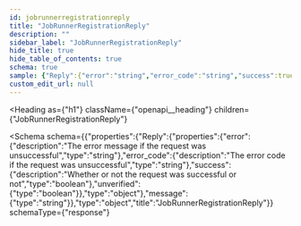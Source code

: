 ```yaml
---
id: jobrunnerregistrationreply
title: "JobRunnerRegistrationReply"
description: ""
sidebar_label: "JobRunnerRegistrationReply"
hide_title: true
hide_table_of_contents: true
schema: true
sample: {"Reply":{"error":"string","error_code":"string","success":true,"unverified":true},"message":"string"}
custom_edit_url: null
---
```



<Heading
  as={"h1"}
  className={"openapi__heading"}
  children={"JobRunnerRegistrationReply"}
>
</Heading>





<Schema
  schema={{"properties":{"Reply":{"properties":{"error":{"description":"The error message if the request was unsuccessful","type":"string"},"error_code":{"description":"The error code if the request was unsuccessful","type":"string"},"success":{"description":"Whether or not the request was successful or not","type":"boolean"},"unverified":{"type":"boolean"}},"type":"object"},"message":{"type":"string"}},"type":"object","title":"JobRunnerRegistrationReply"}}
  schemaType={"response"}
>

</Schema>
